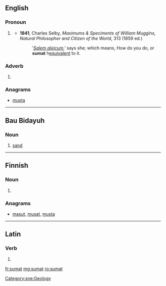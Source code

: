 ==English==
===Pronoun===
{{en-pronoun}}
# {{context|British|dialectical|obsolete}} {{altform|summat}}
#* '''1841''', Charles Selby, ''Maximums & Speciments of William Muggins, Natural Philosopher and Citizen of the World'', 313 (1859 ed.)
#*:‛''[[salaam alaikum|Salem aleicum]]'',’ says she; which means, How do you do, or '''sumat''' h[[equivalent]] to it.

===Adverb===
{{en-adverb|-}}
# {{context|British|dialectical|obsolete}} {{altform|summat}}

===Anagrams===
* [[musta#English|musta]]

----

==Bau Bidayuh==

===Noun===
{{head|sne|noun}}

# [[sand]] {{gloss|finely ground rock}}

[[Category:sne:Geology]]

----

==Finnish==

===Noun===
{{head|fi|noun form}}

# {{plural of|suma|lang=fi}}

===Anagrams===
* [[masut#Finnish|masut]], [[musat#Finnish|musat]], [[musta#Finnish|musta]]

----

==Latin==

===Verb===
{{la-verb-form|sūmat}}

# {{conjugation of|sūmō||3|s|pres|act|sub|lang=la}}

[[fr:sumat]]
[[mg:sumat]]
[[ro:sumat]]